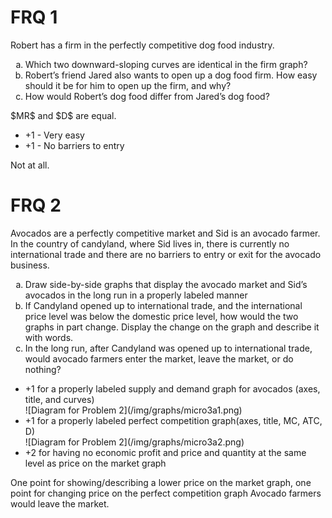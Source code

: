 # FRQ 1
Robert has a firm in the perfectly competitive dog food industry.
<ol type='a'>
<li> Which two downward-sloping curves are identical in the firm graph? </li>
<li> Robert’s friend Jared also wants to open up a dog food firm. How easy should it be for him to open up the firm, and why? </li>
<li> How would Robert’s dog food differ from Jared’s dog food? </li>
</ol>

<FRQ num={1} points={5}>
<FRQCheck points={2}>
	$MR$ and $D$ are equal.
</FRQCheck>
<FRQCheck points={2}>
	<ul>
		<li> +1 - Very easy </li>
		<li> +1 - No barriers to entry </li>
	</ul>
</FRQCheck>
<FRQCheck points={1}>
	Not at all.
</FRQCheck>
</FRQ>

# FRQ 2
Avocados are a perfectly competitive market and Sid is an avocado farmer. In the country of candyland, where Sid lives in, there is currently no international trade and there are no barriers to entry or exit for the avocado business.
<ol type='a'> 
<li> Draw side-by-side graphs that display the avocado market and Sid’s avocados in the long run in a properly labeled manner </li>
<li> If Candyland opened up to international trade, and the international price level was below the domestic price level, how would the two graphs in part change. Display the change on the graph and describe it with words. </li>
<li> In the long run, after Candyland was opened up to international trade, would avocado farmers enter the market, leave the market, or do nothing? </li>
</ol>

<FRQ num={2} points={6}>
<FRQCheck points={4}>
<ul>
<li>+1 for a properly labeled supply and demand graph for avocados (axes, title, and curves) </li>
<span>![Diagram for Problem 2](/img/graphs/micro3a1.png)</span>
<li>+1 for a properly labeled perfect competition graph(axes, title, MC, ATC, D) </li>
<span>![Diagram for Problem 2](/img/graphs/micro3a2.png)</span>
<li>+2 for having no economic profit and price and quantity at the same level as price on the market graph </li>
</ul>
</FRQCheck>
<FRQCheck points={2}>
One point for showing/describing a lower price on the market graph, one point for changing price on the perfect competition graph
</FRQCheck>
<FRQCheck points={1}>
Avocado farmers would leave the market.
</FRQCheck>
</FRQ>

